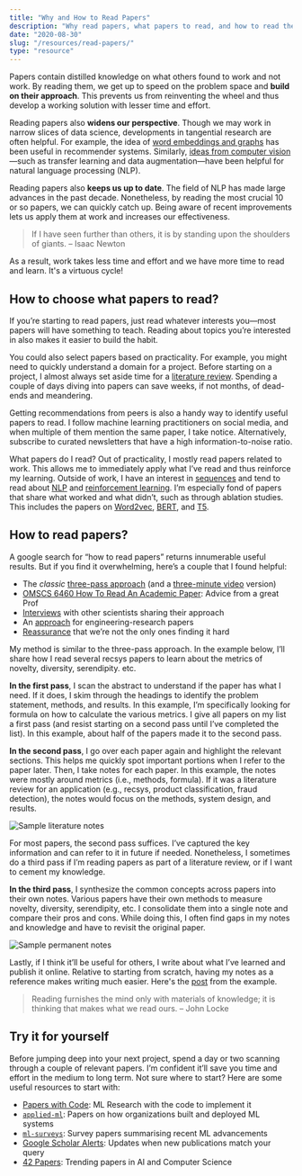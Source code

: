 ```yaml
---
title: "Why and How to Read Papers"
description: "Why read papers, what papers to read, and how to read them."
date: "2020-08-30"
slug: "/resources/read-papers/"
type: "resource"
---
```



Papers contain distilled knowledge on what others found to work and not work. By reading them, we get up to speed on the problem space and **build on their approach**. This prevents us from reinventing the wheel and thus develop a working solution with lesser time and effort.

Reading papers also **widens our perspective**. Though we may work in narrow slices of data science, developments in tangential research are often helpful. For example, the idea of [word embeddings and graphs](https://eugeneyan.com/writing/recommender-systems-graph-and-nlp-pytorch/) has been useful in recommender systems. Similarly, [ideas from computer vision](https://pakodas.substack.com/p/nlp-keeps-stealing-from-cv-)—such as transfer learning and data augmentation—have been helpful for natural language processing (NLP).

Reading papers also **keeps us up to date**. The field of NLP has made large advances in the past decade. Nonetheless, by reading the most crucial 10 or so papers, we can quickly catch up. Being aware of recent improvements lets us apply them at work and increases our effectiveness.

> If I have seen further than others, it is by standing upon the shoulders of giants. – Isaac Newton

As a result, work takes less time and effort and we have more time to read and learn. It's a virtuous cycle!

## How to choose what papers to read?

If you’re starting to read papers, just read whatever interests you—most papers will have something to teach. Reading about topics you’re interested in also makes it easier to build the habit.

You could also select papers based on practicality. For example, you might need to quickly understand a domain for a project. Before starting on a project, I almost always set aside time for a [literature review](https://eugeneyan.com/writing/what-i-do-during-a-data-science-project-to-ensure-success/#research-what-others-have-done-and-what-worked). Spending a couple of days diving into papers can save weeks, if not months, of dead-ends and meandering.

Getting recommendations from peers is also a handy way to identify useful papers to read. I follow machine learning practitioners on social media, and when multiple of them mention the same paper, I take notice. Alternatively, subscribe to curated newsletters that have a high information-to-noise ratio.

What papers do I read? Out of practicality, I mostly read papers related to work. This allows me to immediately apply what I’ve read and thus reinforce my learning. Outside of work, I have an interest in [sequences](https://github.com/eugeneyan/applied-ml#sequence-modelling) and tend to read about [NLP](https://github.com/eugeneyan/applied-ml#natural-language-processing) and [reinforcement learning](https://github.com/eugeneyan/applied-ml#reinforcement-learning). I’m especially fond of papers that share what worked and what didn’t, such as through ablation studies. This includes the papers on [Word2vec](https://arxiv.org/abs/1301.3781), [BERT](https://arxiv.org/abs/1810.04805), and [T5](https://arxiv.org/abs/1910.10683).

## How to read papers?

A google search for “how to read papers” returns innumerable useful results. But if you find it overwhelming, here’s a couple that I found helpful:

- The _classic_ [three-pass approach](https://web.stanford.edu/class/ee384m/Handouts/HowtoReadPaper.pdf) (and a [three-minute video](https://www.youtube.com/watch?v=SKxm2HF_-k0) version)
- [OMSCS 6460 How To Read An Academic Paper](http://omscs6460.gatech.edu/research-guide/how-to-read-an-academic-paper/): Advice from a great Prof
- [Interviews](https://www.sciencemag.org/careers/2016/03/how-seriously-read-scientific-paper) with other scientists sharing their approach
- An [approach](https://cseweb.ucsd.edu/~wgg/CSE210/howtoread.html) for engineering-research papers
- [Reassurance](https://www.sciencemag.org/careers/2016/01/how-read-scientific-paper) that we’re not the only ones finding it hard

My method is similar to the three-pass approach. In the example below, I’ll share how I read several recsys papers to learn about the metrics of novelty, diversity, serendipity. etc.

**In the first pass**, I scan the abstract to understand if the paper has what I need. If it does, I skim through the headings to identify the problem statement, methods, and results. In this example, I’m specifically looking for formula on how to calculate the various metrics. I give all papers on my list a first pass (and resist starting on a second pass until I’ve completed the list). In this example, about half of the papers made it to the second pass.

**In the second pass**, I go over each paper again and highlight the relevant sections. This helps me quickly spot important portions when I refer to the paper later. Then, I take notes for each paper. In this example, the notes were mostly around metrics (i.e., methods, formula). If it was a literature review for an application (e.g., recsys, product classification, fraud detection), the notes would focus on the methods, system design, and results.

![Sample literature notes](../../assets/lit-note.jpg)

<FigureCaption caption="Sample literature notes" />

For most papers, the second pass suffices. I’ve captured the key information and can refer to it in future if needed. Nonetheless, I sometimes do a third pass if I’m reading papers as part of a literature review, or if I want to cement my knowledge.

**In the third pass**, I synthesize the common concepts across papers into their own notes. Various papers have their own methods to measure novelty, diversity, serendipity, etc. I consolidate them into a single note and compare their pros and cons. While doing this, I often find gaps in my notes and knowledge and have to revisit the original paper.

![Sample permanent notes](../../assets/perm-note.jpg)

<FigureCaption caption="Sample permanent notes" />

Lastly, if I think it’ll be useful for others, I write about what I’ve learned and publish it online. Relative to starting from scratch, having my notes as a reference makes writing much easier. Here's the [post](https://eugeneyan.com/writing/serendipity-and-accuracy-in-recommender-systems/) from the example.

> Reading furnishes the mind only with materials of knowledge; it is thinking that makes what we read ours. – John Locke

## Try it for yourself

Before jumping deep into your next project, spend a day or two scanning through a couple of relevant papers. I’m confident it’ll save you time and effort in the medium to long term. Not sure where to start? Here are some useful resources to start with:

- [Papers with Code](https://paperswithcode.com): ML Research with the code to implement it
- [`applied-ml`](https://github.com/eugeneyan/applied-ml): Papers on how organizations built and deployed ML systems
- [`ml-surveys`](https://github.com/eugeneyan/ml-surveys): Survey papers summarising recent ML advancements
- [Google Scholar Alerts](https://scholar.google.com/intl/en/scholar/help.html#alerts): Updates when new publications match your query
- [42 Papers](https://42papers.com/): Trending papers in AI and Computer Science
